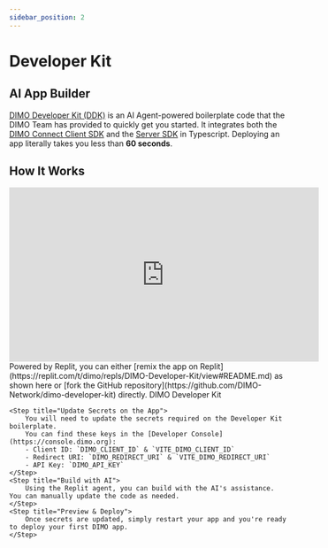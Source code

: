 ```yaml
---
sidebar_position: 2
---
```



# Developer Kit

## AI App Builder
[DIMO Developer Kit (DDK)](https://replit.com/t/dimo/repls/DIMO-Developer-Kit/view#README.md) is an AI Agent-powered boilerplate code that the DIMO Team has provided to quickly get you started. It integrates
both the [DIMO Connect Client SDK](/docs/build/building-with-tools/client-sdk-dimo-connect) and the [Server SDK](/docs/build/building-with-tools/server-sdk) in Typescript.
Deploying an app literally takes you less than **60 seconds**.

## How It Works
<iframe 
	width="560" 
	height="315" 
	src="https://www.youtube.com/embed/xGdE8GgZ1iI?si=HA_tz5lrWdJlUfT0" 
	title="YouTube video player" 
	frameborder="0" 
	allow="accelerometer; autoplay; clipboard-write; encrypted-media; gyroscope; picture-in-picture; web-share" 
	referrerpolicy="strict-origin-when-cross-origin" 
	allowfullscreen
></iframe>

<Stepper>
  <Step title="Remix the App">
		Powered by Replit, you can either [remix the app on Replit](https://replit.com/t/dimo/repls/DIMO-Developer-Kit/view#README.md) as shown here or [fork the GitHub repository](https://github.com/DIMO-Network/dimo-developer-kit) directly.
		<GitHubButton
			href="https://github.com/dimo-network/dimo-developer-kit"
			data-color-scheme="no-preference: light; light: light; dark: dark;"
			data-icon="github"
			data-size="large"
			data-show-count="false"
			aria-label="Star dimo-network/dimo-developer-kit on GitHub"
		>
			DIMO Developer Kit
		</GitHubButton>
		<ImageTooltips
      src="/img/ddk.png"
      alt="DIMO Developer Kit"
      tooltipAreas={[
        {
          x: 2, y: 50, width: 30, height: 10,
          title: "Remix this app",
          text: "Sign up for a Replit account and remix the DIMO Developer Kit."
        },
				{
          x: 32, y: 22, width: 66, height: 74,
          title: "Quick preview of the app",
          text: "The code of the boilerplate, it is also open-sourced and hosted on GitHub."
        }
      ]}
    />
	</Step>

  	<Step title="Update Secrets on the App">
		You will need to update the secrets required on the Developer Kit boilerplate. 
		You can find these keys in the [Developer Console](https://console.dimo.org):
		- Client ID: `DIMO_CLIENT_ID` & `VITE_DIMO_CLIENT_ID`
		- Redirect URI: `DIMO_REDIRECT_URI` & `VITE_DIMO_REDIRECT_URI`
		- API Key: `DIMO_API_KEY`
	</Step>
	<Step title="Build with AI">
		Using the Replit agent, you can build with the AI's assistance. You can manually update the code as needed.
	</Step>
	<Step title="Preview & Deploy">
		Once secrets are updated, simply restart your app and you're ready to deploy your first DIMO app.
	</Step>
</Stepper>